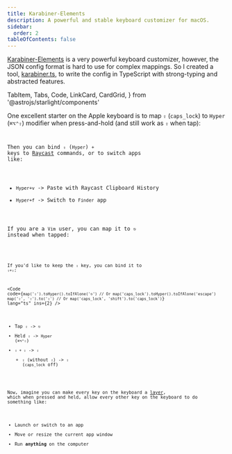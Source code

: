 ```yaml
---
title: Karabiner-Elements
description: A powerful and stable keyboard customizer for macOS.
sidebar:
  order: 2
tableOfContents: false
---
```


[Karabiner-Elements](https://karabiner-elements.pqrs.org/) is a very powerful
keyboard customizer, however, the JSON config format is hard to use for complex mappings.
So I created a tool, [karabiner.ts](https://github.com/evan-liu/karabiner.ts),
to write the config in TypeScript with strong-typing and abstracted features.

  TabItem,
  Tabs,
  Code,
  LinkCard,
  CardGrid,
} from '@astrojs/starlight/components'

<Tabs>
  <TabItem label="brew install" icon="homebrew">
    <BrewInstallCask name="karabiner-elements" />
  </TabItem>
  <TabItem label="brew bundle" icon="homebrew">
    <BrewfileCask name="karabiner-elements" />
  </TabItem>
  <TabItem label="Download" icon="right-arrow">
    <DownloadCard url="https://karabiner-elements.pqrs.org/" />
  </TabItem>
</Tabs>

One excellent starter on the Apple keyboard is to map `⇪` (`caps_lock`) to `Hyper`
(`⌘⌥⌃⇧`) modifier when press-and-hold (and still work as `⇪` when tap):

<Code
  code="map('⇪').toHyper().toIfAlone('⇪') // Or map('caps_lock').toHyper().toIfAlone('caps_lock')"
  lang="ts"
/>

Then you can bind `⇪` (`Hyper`) `+` keys to [Raycast](../raycast) commands, or to
switch apps like:

- `Hyper+v` -> Paste with Raycast Clipboard History
- `Hyper+f` -> Switch to `Finder` app

If you are a `Vim` user, you can map it to `⎋` instead when tapped:

<Code
  code="map('⇪').toHyper().toIfAlone('⎋') // Or map('caps_lock').toHyper().toIfAlone('escape')"
  lang="ts"
/>

If you'd like to keep the `⇪` key, you can bind it to `⇧+⇪`:

<Code
  code={`map('⇪').toHyper().toIfAlone('⎋') // Or map('caps_lock').toHyper().toIfAlone('escape')
map('⇪', '⇧').to('⇪') // Or map('caps_lock', 'shift').to('caps_lock')`}
  lang="ts"
  ins={2}
/>

- Tap `⇪` -> `⎋`
- Held `⇪` -> `Hyper` (`⌘⌥⌃⇧`)
- `⇧ + ⇪` -> `⇪`
  - `⇪` (without `⇧`) -> `⇪` (`caps_lock` off)

Now, imagine you can make every key on the keyboard a
[layer](https://evan-liu.github.io/karabiner.ts/rules/layer), which when pressed
and held, allow every other key on the keyboard to do something like:

- Launch or switch to an app
- Move or resize the current app window
- Run **anything** on the computer

<CardGrid>
  <LinkCard
    href="https://github.com/evan-liu/karabiner-config/blob/main/karabiner-config.ts"
    title="👨‍💻 My config"
    target="_blank"
  />
  <LinkCard
    href="https://github.com/evan-liu/karabiner.ts"
    title="🛠️ karabiner.ts"
    target="_blank"
  />

</CardGrid>
